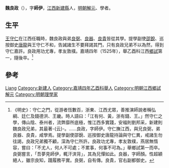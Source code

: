 '''魏良政'''（{{bd|？||？|}}），字'''師伊'''，[[江西|江西]][[新建縣|新建縣]]人，[[明朝|明朝]][[解元|解元]]、學者。

== 生平 ==
[[王守仁|王守仁]]在江西任職時，魏良政與弟[[魏良弼|良弼]]、[[魏良器|良器]]、[[魏良貴|良貴]]皆從其學。提學副使[[邵銳|邵銳]]、巡按御史[[唐龍_(明朝)|唐龍]]與王守仁不和，告誡諸生不要拜謁其門，只有良政兄弟不以為然，得到守仁嘉許。良政用功尤專，孝友敦樸。嘉靖四年（1525年），舉乙酉科江西[[鄉試|鄉試]]第一，隨後卒。<ref>《明史》：守仁之門，從游者恆數百，浙東、江西尤眾，善推演師說者稱弘綱、廷仁及錢德洪、王畿。時人語曰：「江有何、黃，浙有錢、王。」然守仁之學，傳山陰、泰州者，流弊靡所底極，惟江西多實踐，安福則劉邦采，新建則魏良政兄弟，其最著-{云}-。……良政，字師伊。守仁撫江西，與兄良弼，弟良器、良貴，咸學焉。提學副使邵銳、巡按御史唐龍持論與守仁異，戒諸生勿往謁，良政兄弟獨不顧，深為守仁所許。良政功尤專，孝友敦樸，燕居無惰容，嘗曰：「不尤人，何人不可處；不累事，何事不可為。」舉鄉試第一而卒。良弼嘗言，「吾夢見師伊，輒汗浹背」，其為兄憚如此。良器，字師顏。性超穎絕人，雖宗良知，踐履務平實。良弼，自有傳。良貴，官右副都御史。</ref>

== 參考 ==
{{reflist}}

{{Authority control}}
{{DEFAULTSORT:Wei魏}}
[[Category:魏姓|Liang]]
[[Category:新建人|Category:新建人]]
[[Category:嘉靖四年乙酉科舉人|Category:嘉靖四年乙酉科舉人]]
[[Category:明朝江西鄉試解元|Category:明朝江西鄉試解元]]
[[Category:明朝理學家|Category:明朝理學家]]